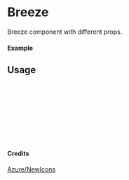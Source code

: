 
<Meta of={Breeze} title="Azure/NewIcons/Breeze" />

# Breeze

Breeze component with different props.

#### Example

<Canvas of={Breeze.Primary} />

## Usage

```ts
import { Breeze } from "yadl-ui";

const Example = () => {
  return (
      <Breeze />
  );
};

export default Example;
```

#### Credits
[Azure/NewIcons](https://learn.microsoft.com/en-us/azure/architecture/icons/)
